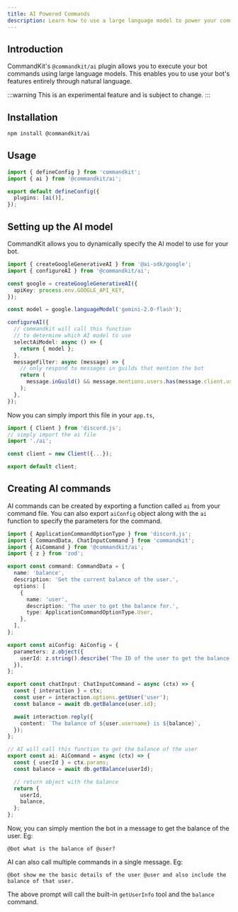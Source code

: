 ```yaml
---
title: AI Powered Commands
description: Learn how to use a large language model to power your commands.
---
```


## Introduction

CommandKit's `@commandkit/ai` plugin allows you to execute your bot commands using large language models. This enables you to use your bot's features entirely through natural language.

:::warning
This is an experimental feature and is subject to change.
:::

## Installation

```bash
npm install @commandkit/ai
```

## Usage

```typescript title="commandkit.config.ts"
import { defineConfig } from 'commandkit';
import { ai } from '@commandkit/ai';

export default defineConfig({
  plugins: [ai()],
});
```

## Setting up the AI model

CommandKit allows you to dynamically specify the AI model to use for your bot.

```typescript title="src/ai.ts"
import { createGoogleGenerativeAI } from '@ai-sdk/google';
import { configureAI } from '@commandkit/ai';

const google = createGoogleGenerativeAI({
  apiKey: process.env.GOOGLE_API_KEY,
});

const model = google.languageModel('gemini-2.0-flash');

configureAI({
  // commandkit will call this function
  // to determine which AI model to use
  selectAiModel: async () => {
    return { model };
  },
  messageFilter: async (message) => {
    // only respond to messages in guilds that mention the bot
    return (
      message.inGuild() && message.mentions.users.has(message.client.user.id)
    );
  },
});
```

Now you can simply import this file in your `app.ts`,

```ts title="app.ts"
import { Client } from 'discord.js';
// simply import the ai file
import './ai';

const client = new Client({...});

export default client;
```

## Creating AI commands

AI commands can be created by exporting a function called `ai` from your command file. You can also export `aiConfig` object along with the `ai` function to specify the parameters for the command.

```typescript title="src/commands/balance.ts"
import { ApplicationCommandOptionType } from 'discord.js';
import { CommandData, ChatInputCommand } from 'commandkit';
import { AiCommand } from '@commandkit/ai';
import { z } from 'zod';

export const command: CommandData = {
  name: 'balance',
  description: 'Get the current balance of the user.',
  options: [
    {
      name: 'user',
      description: 'The user to get the balance for.',
      type: ApplicationCommandOptionType.User,
    },
  ],
};

export const aiConfig: AiConfig = {
  parameters: z.object({
    userId: z.string().describe('The ID of the user to get the balance of'),
  }),
};

export const chatInput: ChatInputCommand = async (ctx) => {
  const { interaction } = ctx;
  const user = interaction.options.getUser('user');
  const balance = await db.getBalance(user.id);

  await interaction.reply({
    content: `The balance of ${user.username} is ${balance}`,
  });
};

// AI will call this function to get the balance of the user
export const ai: AiCommand = async (ctx) => {
  const { userId } = ctx.params;
  const balance = await db.getBalance(userId);

  // return object with the balance
  return {
    userId,
    balance,
  };
};
```

Now, you can simply mention the bot in a message to get the balance of the user. Eg:

```text
@bot what is the balance of @user?
```

AI can also call multiple commands in a single message. Eg:

```text
@bot show me the basic details of the user @user and also include the balance of that user.
```

The above prompt will call the built-in `getUserInfo` tool and the `balance` command.
